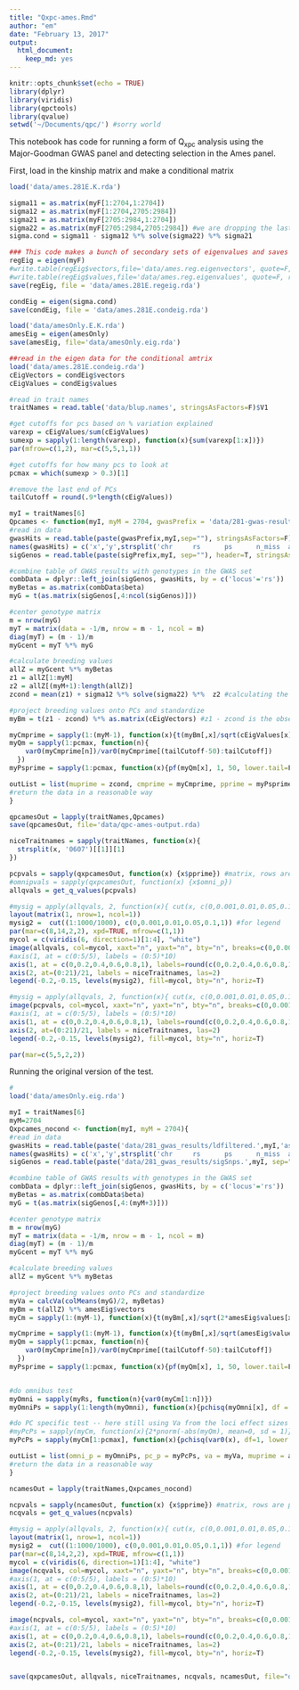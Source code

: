 ```yaml
---
title: "Qxpc-ames.Rmd"
author: "em"
date: "February 13, 2017"
output:
  html_document:
    keep_md: yes
---
```


```r
knitr::opts_chunk$set(echo = TRUE)
library(dplyr)
library(viridis)
library(qpctools)
library(qvalue)
setwd('~/Documents/qpc/') #sorry world

```

This notebook has code for running a form of Q<sub>xpc</sub> analysis using the Major-Goodman GWAS panel and detecting selection in the Ames panel.

First, load in the kinship matrix and make a conditional matrix
```r
load('data/ames.281E.K.rda')

sigma11 = as.matrix(myF[1:2704,1:2704])
sigma12 = as.matrix(myF[1:2704,2705:2984])
sigma21 = as.matrix(myF[2705:2984,1:2704])
sigma22 = as.matrix(myF[2705:2984,2705:2984]) #we are dropping the last row
sigma.cond = sigma11 - sigma12 %*% solve(sigma22) %*% sigma21 
```


```r
### This code makes a bunch of secondary sets of eigenvalues and saves them.
regEig = eigen(myF)
#write.table(regEig$vectors,file='data/ames.reg.eigenvectors', quote=F, row.names=F, col.names=F)
#write.table(regEig$values,file='data/ames.reg.eigenvalues', quote=F, row.names=F, col.names=F)
save(regEig, file = 'data/ames.281E.regeig.rda')

condEig = eigen(sigma.cond)
save(condEig, file = 'data/ames.281E.condeig.rda')

load('data/amesOnly.E.K.rda')
amesEig = eigen(amesOnly)
save(amesEig, file='data/amesOnly.eig.rda')

```

```r
##read in the eigen data for the conditional amtrix
load('data/ames.281E.condeig.rda')
cEigVectors = condEig$vectors
cEigValues = condEig$values

#read in trait names
traitNames = read.table('data/blup.names', stringsAsFactors=F)$V1

```

```r
#get cutoffs for pcs based on % variation explained
varexp = cEigValues/sum(cEigValues)
sumexp = sapply(1:length(varexp), function(x){sum(varexp[1:x])})
par(mfrow=c(1,2), mar=c(5,5,1,1))

#get cutoffs for how many pcs to look at
pcmax = which(sumexp > 0.3)[1]

#remove the last end of PCs 
tailCutoff = round(.9*length(cEigValues))
```


```r
myI = traitNames[6]
Qpcames <- function(myI, myM = 2704, gwasPrefix = 'data/281-gwas-results/ldfiltered.', sigPrefix='data/281-gwas-results/sigSnps.'){
#read in data
gwasHits = read.table(paste(gwasPrefix,myI,sep=""), stringsAsFactors=F)
names(gwasHits) = c('x','y',strsplit('chr     rs      ps      n_miss  allele1 allele0 af      beta    se      l_remle l_mle   p_wald  p_lrt   p_score', split=' +')[[1]])
sigGenos = read.table(paste(sigPrefix,myI, sep=""), header=T, stringsAsFactors=F)

#combine table of GWAS results with genotypes in the GWAS set
combData = dplyr::left_join(sigGenos, gwasHits, by = c('locus'='rs'))
myBetas = as.matrix(combData$beta)
myG = t(as.matrix(sigGenos[,4:ncol(sigGenos)]))

#center genotype matrix
m = nrow(myG)
myT = matrix(data = -1/m, nrow = m - 1, ncol = m)
diag(myT) = (m - 1)/m
myGcent = myT %*% myG

#calculate breeding values
allZ = myGcent %*% myBetas
z1 = allZ[1:myM]
z2 = allZ[(myM+1):length(allZ)]
zcond = mean(z1) + sigma12 %*% solve(sigma22) %*%  z2 #calculating the conditional prediction for Z (j)

#project breeding values onto PCs and standardize
myBm = t(z1 - zcond) %*% as.matrix(cEigVectors) #z1 - zcond is the observed - expected under conditional

myCmprime = sapply(1:(myM-1), function(x){t(myBm[,x]/sqrt(cEigValues[x]))})
myQm = sapply(1:pcmax, function(n){
    var0(myCmprime[n])/var0(myCmprime[(tailCutoff-50):tailCutoff])
  })
myPsprime = sapply(1:pcmax, function(x){pf(myQm[x], 1, 50, lower.tail=F)})

outList = list(muprime = zcond, cmprime = myCmprime, pprime = myPsprime)
#return the data in a reasonable way
}

qpcamesOut = lapply(traitNames,Qpcames)
save(qpcamesOut, file='data/qpc-ames-output.rda)

```


```r
niceTraitnames = sapply(traitNames, function(x){
  strsplit(x, '0607')[[1]][1]
})

pcpvals = sapply(qxpcamesOut, function(x) {x$pprime}) #matrix, rows are pvals, columns are traits
#omnipvals = sapply(qxpcamesOut, function(x) {x$omni_p})
allqvals = get_q_values(pcpvals)

#mysig = apply(allqvals, 2, function(x){ cut(x, c(0,0.001,0.01,0.05,0.1,1), labels=F)})
layout(matrix(1, nrow=1, ncol=1))
mysig2 =  cut((1:1000/1000), c(0,0.001,0.01,0.05,0.1,1)) #for legend
par(mar=c(8,14,2,2), xpd=TRUE, mfrow=c(1,1))
mycol = c(viridis(6, direction=1)[1:4], "white")
image(allqvals, col=mycol, xaxt="n", yaxt="n", bty="n", breaks=c(0,0.001,0.01,0.05,0.1,1))
#axis(1, at = c(0:5/5), labels = (0:5)*10)
axis(1, at = c(0,0.2,0.4,0.6,0.8,1), labels=round(c(0,0.2,0.4,0.6,0.8,1)*nrow(allqvals)))
axis(2, at=(0:21)/21, labels = niceTraitnames, las=2)
legend(-0.2,-0.15, levels(mysig2), fill=mycol, bty="n", horiz=T)

#mysig = apply(allqvals, 2, function(x){ cut(x, c(0,0.001,0.01,0.05,0.1,1), labels=F)})
image(pcpvals, col=mycol, xaxt="n", yaxt="n", bty="n", breaks=c(0,0.001,0.01,0.05,0.1,1))
#axis(1, at = c(0:5/5), labels = (0:5)*10)
axis(1, at = c(0,0.2,0.4,0.6,0.8,1), labels=round(c(0,0.2,0.4,0.6,0.8,1)*nrow(allqvals)))
axis(2, at=(0:21)/21, labels = niceTraitnames, las=2)
legend(-0.2,-0.15, levels(mysig2), fill=mycol, bty="n", horiz=T)

```


```r
par(mar=c(5,5,2,2))


```


Running the original version of the test.
```r
#
load('data/amesOnly.eig.rda')

myI = traitNames[6]
myM=2704
Qxpcames_nocond <- function(myI, myM = 2704){
#read in data
gwasHits = read.table(paste('data/281_gwas_results/ldfiltered.',myI,'assoc.txt',sep=""), stringsAsFactors=F)
names(gwasHits) = c('x','y',strsplit('chr     rs      ps      n_miss  allele1 allele0 af      beta    se      l_remle l_mle   p_wald  p_lrt   p_score', split=' +')[[1]])
sigGenos = read.table(paste('data/281_gwas_results/sigSnps.',myI, sep=""), header=T, stringsAsFactors=F)

#combine table of GWAS results with genotypes in the GWAS set
combData = dplyr::left_join(sigGenos, gwasHits, by = c('locus'='rs'))
myBetas = as.matrix(combData$beta)
myG = t(as.matrix(sigGenos[,4:(myM+3)]))

#center genotype matrix
m = nrow(myG)
myT = matrix(data = -1/m, nrow = m - 1, ncol = m)
diag(myT) = (m - 1)/m
myGcent = myT %*% myG

#calculate breeding values
allZ = myGcent %*% myBetas

#project breeding values onto PCs and standardize
myVa = calcVa(colMeans(myG)/2, myBetas)
myBm = t(allZ) %*% amesEig$vectors
myCm = sapply(1:(myM-1), function(x){t(myBm[,x]/sqrt(2*amesEig$values[x]*myVa))})

myCmprime = sapply(1:(myM-1), function(x){t(myBm[,x]/sqrt(amesEig$values[x]))})
myQm = sapply(1:pcmax, function(n){
    var0(myCmprime[n])/var0(myCmprime[(tailCutoff-50):tailCutoff])
  })
myPsprime = sapply(1:pcmax, function(x){pf(myQm[x], 1, 50, lower.tail=F)})


#do omnibus test
myOmni = sapply(myRs, function(n){var0(myCm[1:n])})
myOmniPs = sapply(1:length(myOmni), function(x){pchisq(myOmni[x], df = myRs[x], lower.tail=F)})

#do PC specific test -- here still using Va from the loci effect sizes and frequency
#myPcPs = sapply(myCm, function(x){2*pnorm(-abs(myQm), mean=0, sd = 1)}) #normal dist
myPcPs = sapply(myCm[1:pcmax], function(x){pchisq(var0(x), df=1, lower.tail=F)}) #chisq dist

outList = list(omni_p = myOmniPs, pc_p = myPcPs, va = myVa, muprime = allZ, cms = myCm, cmprime = myCmprime, pprime = myPsprime)
#return the data in a reasonable way
}

ncamesOut = lapply(traitNames,Qxpcames_nocond)

ncpvals = sapply(ncamesOut, function(x) {x$pprime}) #matrix, rows are pvals, columns are traits
ncqvals = get_q_values(ncpvals)

#mysig = apply(allqvals, 2, function(x){ cut(x, c(0,0.001,0.01,0.05,0.1,1), labels=F)})
layout(matrix(1, nrow=1, ncol=1))
mysig2 =  cut((1:1000/1000), c(0,0.001,0.01,0.05,0.1,1)) #for legend
par(mar=c(8,14,2,2), xpd=TRUE, mfrow=c(1,1))
mycol = c(viridis(6, direction=1)[1:4], "white")
image(ncqvals, col=mycol, xaxt="n", yaxt="n", bty="n", breaks=c(0,0.001,0.01,0.05,0.1,1))
#axis(1, at = c(0:5/5), labels = (0:5)*10)
axis(1, at = c(0,0.2,0.4,0.6,0.8,1), labels=round(c(0,0.2,0.4,0.6,0.8,1)*nrow(allqvals)))
axis(2, at=(0:21)/21, labels = niceTraitnames, las=2)
legend(-0.2,-0.15, levels(mysig2), fill=mycol, bty="n", horiz=T)

image(ncpvals, col=mycol, xaxt="n", yaxt="n", bty="n", breaks=c(0,0.001,0.01,0.05,0.1,1))
#axis(1, at = c(0:5/5), labels = (0:5)*10)
axis(1, at = c(0,0.2,0.4,0.6,0.8,1), labels=round(c(0,0.2,0.4,0.6,0.8,1)*nrow(allqvals)))
axis(2, at=(0:21)/21, labels = niceTraitnames, las=2)
legend(-0.2,-0.15, levels(mysig2), fill=mycol, bty="n", horiz=T)


save(qxpcamesOut, allqvals, niceTraitnames, ncqvals, ncamesOut, file="data/ames_qxpc_data.rda")
````

